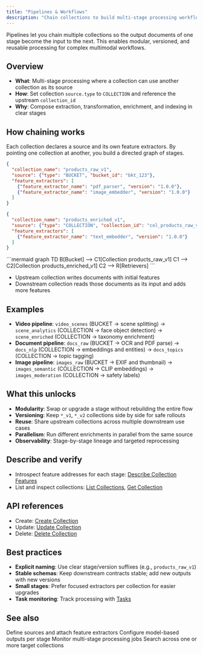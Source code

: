```yaml
---
title: "Pipelines & Workflows"
description: "Chain collections to build multi-stage processing workflows"
---
```


<Note>
  Pipelines let you chain multiple collections so the output documents of one stage become the input to the next. This enables modular, versioned, and reusable processing for complex multimodal workflows.
</Note>

## Overview

- **What**: Multi-stage processing where a collection can use another collection as its source
- **How**: Set collection `source.type` to `COLLECTION` and reference the upstream `collection_id`
- **Why**: Compose extraction, transformation, enrichment, and indexing in clear stages

## How chaining works

Each collection declares a source and its own feature extractors. By pointing one collection at another, you build a directed graph of stages.

```json
{
  "collection_name": "products_raw_v1",
  "source": {"type": "BUCKET", "bucket_id": "bkt_123"},
  "feature_extractors": [
    {"feature_extractor_name": "pdf_parser", "version": "1.0.0"},
    {"feature_extractor_name": "image_embedder", "version": "1.0.0"}
  ]
}
```

```json
{
  "collection_name": "products_enriched_v1",
  "source": {"type": "COLLECTION", "collection_id": "col_products_raw_v1"},
  "feature_extractors": [
    {"feature_extractor_name": "text_embedder", "version": "1.0.0"}
  ]
}
```

<Frame>
  ```mermaid
  graph TD
    B[Bucket] --> C1[Collection products_raw_v1]
    C1 --> C2[Collection products_enriched_v1]
    C2 --> R[Retrievers]
  ```
</Frame>

- Upstream collection writes documents with initial features
- Downstream collection reads those documents as its input and adds more features

## Examples

- **Video pipeline**: `video_scenes` (BUCKET → scene splitting) → `scene_analytics` (COLLECTION → face object detection) → `scene_enriched` (COLLECTION → taxonomy enrichment)
- **Document pipeline**: `docs_raw` (BUCKET → OCR and PDF parse) → `docs_nlp` (COLLECTION → embeddings and entities) → `docs_topics` (COLLECTION → topic tagging)
- **Image pipeline**: `images_raw` (BUCKET → EXIF and thumbnail) → `images_semantic` (COLLECTION → CLIP embeddings) → `images_moderation` (COLLECTION → safety labels)

## What this unlocks

- **Modularity**: Swap or upgrade a stage without rebuilding the entire flow
- **Versioning**: Keep `*_v1`, `*_v2` collections side by side for safe rollouts
- **Reuse**: Share upstream collections across multiple downstream use cases
- **Parallelism**: Run different enrichments in parallel from the same source
- **Observability**: Stage-by-stage lineage and targeted reprocessing

## Describe and verify

- Introspect feature addresses for each stage: [Describe Collection Features](/api-reference/collections/describe-collection-features)
- List and inspect collections: [List Collections](/api-reference/collections/list-collections), [Get Collection](/api-reference/collections/get-collection)

## API references

- Create: [Create Collection](/api-reference/collections/create-collection)
- Update: [Update Collection](/api-reference/collections/update-collection)
- Delete: [Delete Collection](/api-reference/collections/delete-collection)

## Best practices

- **Explicit naming**: Use clear stage/version suffixes (e.g., `products_raw_v1`)
- **Stable schemas**: Keep downstream contracts stable; add new outputs with new versions
- **Small stages**: Prefer focused extractors per collection for easier upgrades
- **Task monitoring**: Track processing with [Tasks](/processing/tasks)

## See also

<CardGroup cols={2}>
  <Card title="Collections" icon="database" href="/ingestion/collections">
    Define sources and attach feature extractors
  </Card>
  
  <Card title="Feature Extractors" icon="wand-magic-sparkles" href="/processing/feature-extractors">
    Configure model-based outputs per stage
  </Card>
</CardGroup>

<CardGroup cols={2}>
  <Card title="Tasks" icon="list-check" href="/processing/tasks">
    Monitor multi-stage processing jobs
  </Card>
  
  <Card title="Retrievers" icon="magnifying-glass" href="/retrieval/retrievers">
    Search across one or more target collections
  </Card>
</CardGroup>
